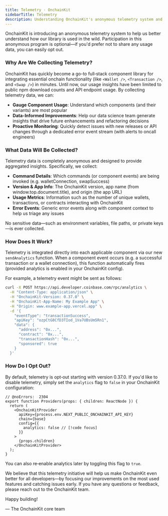 ```yaml
---
title: Telemetry · OnchainKit
sidebarTitle: Telemetry
description: Understanding OnchainKit's anonymous telemetry system and how to configure it.
---
```


OnchainKit is introducing an anonymous telemetry system to help us better understand how our library is used in the wild. Participation in this anonymous program is optional—if you'd prefer not to share any usage data, you can easily opt out.

### Why Are We Collecting Telemetry?

OnchainKit has quickly become a go-to full‑stack component library for integrating essential onchain functionality (like `<Wallet />`, `<Transaction />`, and `<Swap />`) in minutes. Until now, our usage insights have been limited to public npm download counts and API endpoint usage. By collecting telemetry data, we can:

- **Gauge Component Usage**: Understand which components (and their variants) are most popular
- **Data-Informed Improvements**: Help our data science team generate insights that drive future enhancements and refactoring decisions
- **Proactive Monitoring**: Quickly detect issues with new releases or API changes through a dedicated error event stream (with alerts to oncall engineers)

### What Data Will Be Collected?

Telemetry data is completely anonymous and designed to provide aggregated insights. Specifically, we collect:

- **Command Details**: Which commands (or component events) are being invoked (e.g. walletConnection, swapSuccess)
- **Version & App Info**: The OnchainKit version, app name (from window.top.document.title), and origin (the app URL)
- **Usage Metrics**: Information such as the number of unique wallets, transactions, or contracts interacting with OnchainKit
- **Error Events**: Generic error events along with component context to help us triage any issues

No sensitive data—such as environment variables, file paths, or private keys—is ever collected.

### How Does It Work?

Telemetry is integrated directly into each applicable component via our new `sendAnalytics` function. When a component event occurs (e.g. a successful transaction or a wallet connection), this function automatically fires (provided analytics is enabled in your OnchainKit config).

For example, a telemetry event might be sent as follows:

```bash
curl -X POST https://api.developer.coinbase.com/rpc/analytics \
  -H "Content-Type: application/json" \
  -H "OnchainKit-Version: 0.37.0" \
  -H "OnchainKit-App-Name: My Example App" \
  -H "Origin: www.example-app.vercel.app" \
  -d '{
    "eventType": "transactionSuccess",
    "apiKey": "ozpCtG8CfD3TIod_1Va7UBsUm5Rn1",
    "data": {
      "address": "0x...",
      "contract": "0x...",
      "transactionHash": "0x...",
      "sponsored": true
    }
  }'
```

### How Do I Opt Out?

By default, telemetry is opt‑out starting with version 0.37.0. If you'd like to disable telemetry, simply set the `analytics` flag to `false` in your OnchainKit configuration:

```tsx
// @noErrors:  2304
export function Providers(props: { children: ReactNode }) {
  return (
    <OnchainKitProvider
      apiKey={process.env.NEXT_PUBLIC_ONCHAINKIT_API_KEY}
      chain={base}
      config={{
        analytics: false // [!code focus]
      }}
    >
      {props.children}
    </OnchainKitProvider>
  );
}
```

You can also re‑enable analytics later by toggling this flag to `true`.

We believe that this telemetry initiative will help us make OnchainKit even better for all developers—by focusing our improvements on the most used features and catching issues early. If you have any questions or feedback, please reach out to the OnchainKit team.

Happy building!

— The OnchainKit core team 

